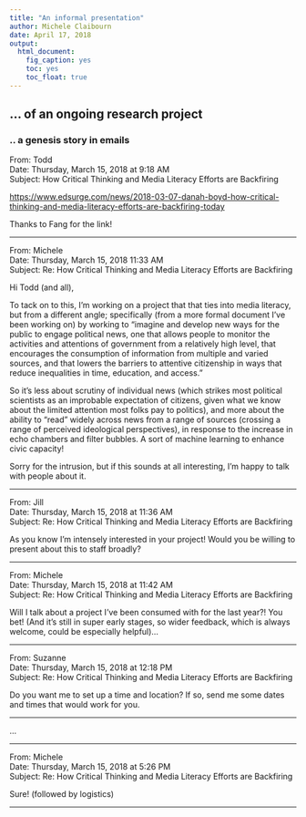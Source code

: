 ```yaml
---
title: "An informal presentation"
author: Michele Claibourn
date: April 17, 2018
output: 
  html_document: 
    fig_caption: yes
    toc: yes
    toc_float: true
---
```


## ... of an ongoing research project

### .. a genesis story in emails

From: Todd  
Date: Thursday, March 15, 2018 at 9:18 AM  
Subject: How Critical Thinking and Media Literacy Efforts are Backfiring  

[https://www.edsurge.com/news/2018-03-07-danah-boyd-how-critical-thinking-and-media-literacy-efforts-are-backfiring-today](https://www.edsurge.com/news/2018-03-07-danah-boyd-how-critical-thinking-and-media-literacy-efforts-are-backfiring-today)

Thanks to Fang for the link!

***

From: Michele  
Date: Thursday, March 15, 2018 11:33 AM  
Subject: Re: How Critical Thinking and Media Literacy Efforts are Backfiring  

Hi Todd (and all),
 
To tack on to this, I’m working on a project that that ties into media literacy, but from a different angle; specifically (from a more formal document I’ve been working on) by working to “imagine and develop new ways for the public to engage political news, one that allows people to monitor the activities and attentions of government from a relatively high level, that encourages the consumption of information from multiple and varied sources, and that lowers the barriers to attentive citizenship in ways that reduce inequalities in time, education, and access.”
 
So it’s less about scrutiny of individual news (which strikes most political scientists as an improbable expectation of citizens, given what we know about the limited attention most folks pay to politics), and more about the ability to “read” widely across news from a range of sources (crossing a range of perceived ideological perspectives), in response to the increase in echo chambers and filter bubbles. A sort of machine learning to enhance civic capacity!
 
Sorry for the intrusion, but if this sounds at all interesting, I’m happy to talk with people about it.

***

From: Jill  
Date: Thursday, March 15, 2018 at 11:36 AM  
Subject: Re: How Critical Thinking and Media Literacy Efforts are Backfiring  

As you know I’m intensely interested in your project! Would you be willing to present about this to staff broadly?

***

From: Michele  
Date: Thursday, March 15, 2018 at 11:42 AM  
Subject: Re: How Critical Thinking and Media Literacy Efforts are Backfiring  

Will I talk about a project I’ve been consumed with for the last year?! You bet! (And it’s still in super early stages, so wider feedback, which is always welcome, could be especially helpful)…

***

From: Suzanne  
Date: Thursday, March 15, 2018 at 12:18 PM  
Subject: Re: How Critical Thinking and Media Literacy Efforts are Backfiring  

Do you want me to set up a time and location?  If so, send me some dates and times that would work for you.

***
...  

***

From: Michele  
Date: Thursday, March 15, 2018 at 5:26 PM  
Subject: Re: How Critical Thinking and Media Literacy Efforts are Backfiring  

Sure! (followed by logistics)

***